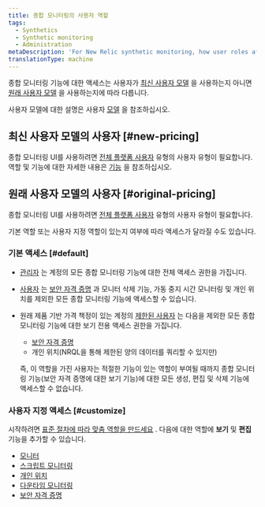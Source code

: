 ```yaml
---
title: 종합 모니터링의 사용자 역할
tags:
  - Synthetics
  - Synthetic monitoring
  - Administration
metaDescription: 'For New Relic synthetic monitoring, how user roles affect your access to features.'
translationType: machine
---
```


종합 모니터링 기능에 대한 액세스는 사용자가 [최신 사용자 모델](#new-pricing) 을 사용하는지 아니면 [원래 사용자 모델](#original-pricing) 을 사용하는지에 따라 다릅니다.

사용자 모델에 대한 설명은 사용자 [모델](/docs/accounts/original-accounts-billing/original-users-roles/overview-user-models) 을 참조하십시오.

## 최신 사용자 모델의 사용자 [#new-pricing]

종합 모니터링 UI를 사용하려면 [전체 플랫폼 사용자](/docs/accounts/accounts-billing/new-relic-one-pricing-users/users-roles#user-type) 유형의 사용자 유형이 필요합니다.역할 및 기능에 대한 자세한 내용은 [기능](/docs/accounts/accounts-billing/new-relic-one-user-management/user-capabilities) 을 참조하십시오.

## 원래 사용자 모델의 사용자 [#original-pricing]

종합 모니터링 UI를 사용하려면 [전체 플랫폼 사용자](/docs/accounts/accounts-billing/new-relic-one-pricing-users/users-roles#user-type) 유형의 사용자 유형이 필요합니다.

기본 역할 또는 사용자 지정 역할이 있는지 여부에 따라 액세스가 달라질 수도 있습니다.

### 기본 액세스 [#default]

* [관리자](/docs/accounts/original-accounts-billing/original-users-roles/users-roles-original-user-model#roles) 는 계정의 모든 종합 모니터링 기능에 대한 전체 액세스 권한을 가집니다.

* [사용자](/docs/accounts-partnerships/accounts/account-billing-usage/users-roles#roles) 는 [보안 자격 증명](/docs/synthetics/new-relic-synthetics/using-monitors/secure-credentials-store-credentials-information-scripted-browsers) 과 모니터 삭제 기능, 가동 중지 시간 모니터링 및 개인 위치를 제외한 모든 종합 모니터링 기능에 액세스할 수 있습니다.

* 원래 제품 기반 가격 책정이 있는 계정의 [제한된 사용자](/docs/accounts-partnerships/accounts/account-billing-usage/users-roles#roles) 는 다음을 제외한 모든 종합 모니터링 기능에 대한 보기 전용 액세스 권한을 가집니다.

  * [보안 자격 증명](/docs/synthetics/new-relic-synthetics/using-monitors/secure-credentials-store-credentials-information-scripted-browsers)
  * 개인 위치(NRQL을 통해 제한된 양의 데이터를 쿼리할 수 있지만)

  즉, 이 역할을 가진 사용자는 적절한 기능이 있는 역할이 부여될 때까지 종합 모니터링 기능(보안 자격 증명에 대한 보기 기능)에 대한 모든 생성, 편집 및 삭제 기능에 액세스할 수 없습니다.

### 사용자 지정 액세스 [#customize]

시작하려면 [표준 절차에 따라 맞춤 역할을 만드세요](/docs/accounts/accounts/roles-permissions/add-roles-permissions#create/docs/accounts/accounts/roles-permissions/add-roles-permissions#create) . 다음에 대한 역할에 **보기** 및 **편집** 기능을 추가할 수 있습니다.

* [모니터](/docs/synthetics/new-relic-synthetics/using-monitors)
* [스크립트 모니터링](/docs/synthetics/new-relic-synthetics/scripting-monitors/write-synthetics-api-tests)
* [개인 위치](/docs/synthetics/new-relic-synthetics/private-locations/private-locations-overview-monitor-internal-sites-add-new-locations)
* [다운타임 모니터링](/docs/synthetics/new-relic-synthetics/using-monitors/monitor-downtimes-disable-monitoring-during-scheduled-maintenance-times)
* [보안 자격 증명](/docs/synthetics/new-relic-synthetics/using-monitors/secure-credentials-store-credentials-information-scripted-browsers)
